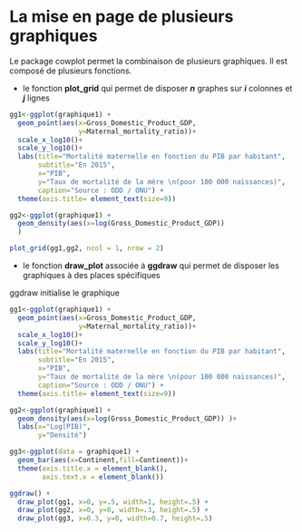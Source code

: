 # La mise en page de plusieurs graphiques

Le package cowplot permet la combinaison de plusieurs graphiques. Il est composé de plusieurs fonctions.

- le fonction **plot_grid** qui permet de disposer ***n*** graphes sur ***i*** colonnes et ***j*** lignes


```r
gg1<-ggplot(graphique1) +
  geom_point(aes(x=Gross_Domestic_Product_GDP,
                 y=Maternal_mortality_ratio))+
  scale_x_log10()+
  scale_y_log10()+
  labs(title="Mortalité maternelle en fonction du PIB par habitant",
       subtitle="En 2015",
       x="PIB",
       y="Taux de mortalité de la mère \n(pour 100 000 naissances)",
       caption="Source : ODD / ONU") +
  theme(axis.title= element_text(size=9))

gg2<-ggplot(graphique1) +
  geom_density(aes(x=log(Gross_Domestic_Product_GDP))
  )

plot_grid(gg1,gg2, ncol = 1, nrow = 2)
```

- le fonction **draw_plot** associée à **ggdraw** qui permet de disposer les graphiques à des places spécifiques

ggdraw initialise le graphique

```r

gg1<-ggplot(graphique1) +
  geom_point(aes(x=Gross_Domestic_Product_GDP,
                 y=Maternal_mortality_ratio))+
  scale_x_log10()+
  scale_y_log10()+
  labs(title="Mortalité maternelle en fonction du PIB par habitant",
       subtitle="En 2015",
       x="PIB",
       y="Taux de mortalité de la mère \n(pour 100 000 naissances)",
       caption="Source : ODD / ONU") +
  theme(axis.title= element_text(size=9))

gg2<-ggplot(graphique1) +
  geom_density(aes(x=log(Gross_Domestic_Product_GDP)) )+
  labs(x="Log(PIB)",
       y="Densité")

gg3<-ggplot(data = graphique1) + 
  geom_bar(aes(x=Continent,fill=Continent))+ 
  theme(axis.title.x = element_blank(),
        axis.text.x = element_blank())

ggdraw() +
  draw_plot(gg1, x=0, y=.5, width=1, height=.5) +
  draw_plot(gg2, x=0, y=0, width=.3, height=.5) +
  draw_plot(gg3, x=0.3, y=0, width=0.7, height=.5)
```
